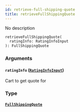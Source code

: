 ```yaml
---
id: retrieve-full-shipping-quote
title: retrieveFullShippingQuote
---
```


No description

```graphql
retrieveFullShippingQuote(
  ratingInfo: RatingInfoInput
): FullShippingQuote

```

### Arguments

#### `ratingInfo` ([`RatingInfoInput`](../../rate-service/inputs/rating-info-input))

Cart to get quote for

### Type

#### [`FullShippingQuote`](../../rate-service/objects/full-shipping-quote)
